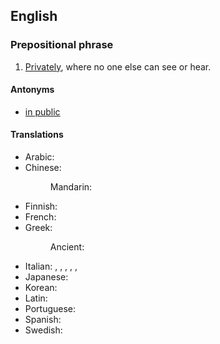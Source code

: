 ==English==

===Prepositional phrase===
{{en-PP}}

# [[privately|Privately]], where no one else can see or hear.

====Antonyms====
* [[in public]]

====Translations====
{{trans-top|privately}}
* Arabic: {{t|ar|بِخَصُوصِيَّة}}
* Chinese:
*: Mandarin: {{t+|cmn|私下|tr=sīxià}}
* Finnish: {{t|fi|yksityisesti}}
* French: {{t+|fr|en privé}}
* Greek:
*: Ancient: {{t|grc|[[κατά|κατ']] [[ἴδιος|ἰδίαν]]}}
{{trans-mid}}
* Italian: {{t|it|in privato}}, {{t+|it|privatamente}}, {{t|it|fra noi}}, {{t|it|in confidenza}}, {{t+|it|inter nos}}, {{t|it|a quattr'occhi}}
* Japanese: {{t|ja|非公式に|tr=hikōshiki ni|sc=Jpan}}
* Korean: {{t|ko|은밀히|sc=Kore}}
* Latin: {{t|la|prīvātim}}
* Portuguese: {{t-needed|pt}}
* Spanish: {{t|es|en privado}}
* Swedish: {{t+|sv|i enrum}}
{{trans-bottom}}